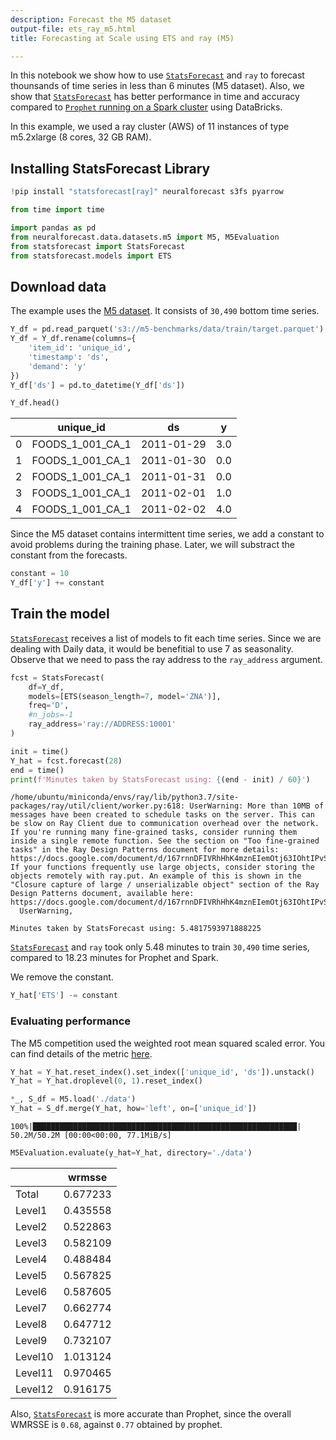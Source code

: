 ```yaml
---
description: Forecast the M5 dataset
output-file: ets_ray_m5.html
title: Forecasting at Scale using ETS and ray (M5)

---
```


In this notebook we show how to use
[`StatsForecast`](https://Nixtla.github.io/statsforecast/src/core/core.html#statsforecast)
and `ray` to forecast thounsands of time series in less than 6 minutes
(M5 dataset). Also, we show that
[`StatsForecast`](https://Nixtla.github.io/statsforecast/src/core/core.html#statsforecast)
has better performance in time and accuracy compared to [`Prophet`
running on a Spark
cluster](http:nixtla.github.io/statsforecast/examples/prophet_spark_m5.html)
using DataBricks.

In this example, we used a ray cluster (AWS) of 11 instances of type
m5.2xlarge (8 cores, 32 GB RAM).

## Installing StatsForecast Library

```python
!pip install "statsforecast[ray]" neuralforecast s3fs pyarrow
```


```python
from time import time

import pandas as pd
from neuralforecast.data.datasets.m5 import M5, M5Evaluation
from statsforecast import StatsForecast
from statsforecast.models import ETS
```

## Download data

The example uses the [M5
dataset](https://github.com/Mcompetitions/M5-methods/blob/master/m5-competitors-guide.pdf).
It consists of `30,490` bottom time series.

```python
Y_df = pd.read_parquet('s3://m5-benchmarks/data/train/target.parquet')
Y_df = Y_df.rename(columns={
    'item_id': 'unique_id', 
    'timestamp': 'ds', 
    'demand': 'y'
})
Y_df['ds'] = pd.to_datetime(Y_df['ds'])
```


```python
Y_df.head()
```

|     | unique_id        | ds         | y   |
|-----|------------------|------------|-----|
| 0   | FOODS_1_001_CA_1 | 2011-01-29 | 3.0 |
| 1   | FOODS_1_001_CA_1 | 2011-01-30 | 0.0 |
| 2   | FOODS_1_001_CA_1 | 2011-01-31 | 0.0 |
| 3   | FOODS_1_001_CA_1 | 2011-02-01 | 1.0 |
| 4   | FOODS_1_001_CA_1 | 2011-02-02 | 4.0 |

Since the M5 dataset contains intermittent time series, we add a
constant to avoid problems during the training phase. Later, we will
substract the constant from the forecasts.

```python
constant = 10
Y_df['y'] += constant
```

## Train the model

[`StatsForecast`](https://Nixtla.github.io/statsforecast/src/core/core.html#statsforecast)
receives a list of models to fit each time series. Since we are dealing
with Daily data, it would be benefitial to use 7 as seasonality. Observe
that we need to pass the ray address to the `ray_address` argument.

```python
fcst = StatsForecast(
    df=Y_df, 
    models=[ETS(season_length=7, model='ZNA')], 
    freq='D', 
    #n_jobs=-1
    ray_address='ray://ADDRESS:10001'
)
```


```python
init = time()
Y_hat = fcst.forecast(28)
end = time()
print(f'Minutes taken by StatsForecast using: {(end - init) / 60}')
```

``` text
/home/ubuntu/miniconda/envs/ray/lib/python3.7/site-packages/ray/util/client/worker.py:618: UserWarning: More than 10MB of messages have been created to schedule tasks on the server. This can be slow on Ray Client due to communication overhead over the network. If you're running many fine-grained tasks, consider running them inside a single remote function. See the section on "Too fine-grained tasks" in the Ray Design Patterns document for more details: https://docs.google.com/document/d/167rnnDFIVRhHhK4mznEIemOtj63IOhtIPvSYaPgI4Fg/edit#heading=h.f7ins22n6nyl. If your functions frequently use large objects, consider storing the objects remotely with ray.put. An example of this is shown in the "Closure capture of large / unserializable object" section of the Ray Design Patterns document, available here: https://docs.google.com/document/d/167rnnDFIVRhHhK4mznEIemOtj63IOhtIPvSYaPgI4Fg/edit#heading=h.1afmymq455wu
  UserWarning,
```

``` text
Minutes taken by StatsForecast using: 5.4817593971888225
```

[`StatsForecast`](https://Nixtla.github.io/statsforecast/src/core/core.html#statsforecast)
and `ray` took only 5.48 minutes to train `30,490` time series, compared
to 18.23 minutes for Prophet and Spark.

We remove the constant.

```python
Y_hat['ETS'] -= constant
```

### Evaluating performance

The M5 competition used the weighted root mean squared scaled error. You
can find details of the metric
[here](https://github.com/Mcompetitions/M5-methods/blob/master/m5-competitors-guide.pdf).

```python
Y_hat = Y_hat.reset_index().set_index(['unique_id', 'ds']).unstack()
Y_hat = Y_hat.droplevel(0, 1).reset_index()
```


```python
*_, S_df = M5.load('./data')
Y_hat = S_df.merge(Y_hat, how='left', on=['unique_id'])
```

``` text
100%|███████████████████████████████████████████████████████████| 50.2M/50.2M [00:00<00:00, 77.1MiB/s]
```

```python
M5Evaluation.evaluate(y_hat=Y_hat, directory='./data')
```

|         | wrmsse   |
|---------|----------|
| Total   | 0.677233 |
| Level1  | 0.435558 |
| Level2  | 0.522863 |
| Level3  | 0.582109 |
| Level4  | 0.488484 |
| Level5  | 0.567825 |
| Level6  | 0.587605 |
| Level7  | 0.662774 |
| Level8  | 0.647712 |
| Level9  | 0.732107 |
| Level10 | 1.013124 |
| Level11 | 0.970465 |
| Level12 | 0.916175 |

Also,
[`StatsForecast`](https://Nixtla.github.io/statsforecast/src/core/core.html#statsforecast)
is more accurate than Prophet, since the overall WMRSSE is `0.68`,
against `0.77` obtained by prophet.


